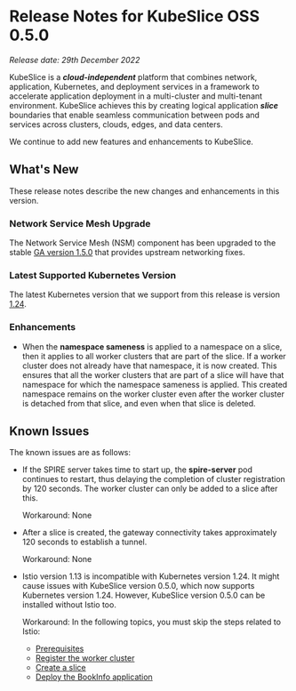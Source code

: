 # Release Notes for KubeSlice OSS 0.5.0

*Release date: 29th December 2022*

KubeSlice is a ***cloud-independent*** platform that combines network, application, Kubernetes, and deployment services 
in a framework to accelerate application deployment in a multi-cluster and multi-tenant environment. KubeSlice achieves this 
by creating logical application ***slice*** boundaries that enable seamless communication between pods and services across 
clusters, clouds, edges, and data centers.

We continue to add new features and enhancements to KubeSlice. 

## What's New
These release notes describe the new changes and enhancements in this version.

### Network Service Mesh Upgrade 
The Network Service Mesh (NSM) component has been upgraded to the stable 
[GA version 1.5.0](https://networkservicemesh.io/docs/releases/v1.5.0/) that provides upstream networking fixes. 

### Latest Supported Kubernetes Version 
The latest Kubernetes version that we support from this release is version [1.24](https://v1-24.docs.kubernetes.io/). 

### Enhancements 
* When the **namespace sameness** is applied to a namespace on a slice, then it applies to all worker 
  clusters that are part of the slice. If a worker cluster does not already have that namespace, it is now created. This 
  ensures that all the worker clusters that are part of a slice will have that 
  namespace for which the namespace sameness is applied. This created namespace remains on the worker 
  cluster even after the worker cluster is detached from that slice, and even when that slice is deleted.

## Known Issues
The known issues are as follows:

- If the SPIRE server takes time to start up, the **spire-server** pod continues to restart, thus delaying the completion 
of cluster registration by 120 seconds. The worker cluster can only be added to a slice after this.
  
  Workaround: None

- After a slice is created, the gateway connectivity takes approximately 120 seconds to establish a tunnel.
 
  Workaround: None

- Istio version 1.13 is incompatible with Kubernetes version 1.24. It might cause issues with KubeSlice version 0.5.0, which 
  now supports Kubernetes version 1.24. However, KubeSlice version 0.5.0 can be installed without Istio too.
  
  Workaround: In the following topics, you must skip the steps related to Istio:

  * [Prerequisites](/versioned_docs/version-1.2.0/get-started/prerequisites/prerequisites-install-istio.mdx)
  * [Register the worker cluster](versioned_docs/version-1.2.0/install-kubeslice/yaml/yaml-register-worker-clusters.mdx)
  * [Create a slice](/versioned_docs/version-1.2.0/install-kubeslice/yaml/slice-operations/slice-operations-slice-creation.mdx)
  * [Deploy the BookInfo application](/versioned_docs/version-1.2.0/tutorials/yaml-tutorials/deploy-the-bookinfo-application.mdx)